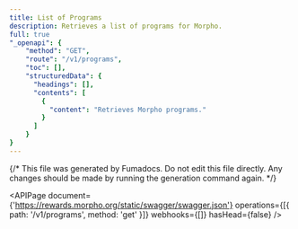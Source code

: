 ```yaml
---
title: List of Programs
description: Retrieves a list of programs for Morpho.
full: true
"_openapi": {
    "method": "GET",
    "route": "/v1/programs",
    "toc": [],
    "structuredData": {
      "headings": [],
      "contents": [
        {
          "content": "Retrieves Morpho programs."
        }
      ]
    }
}
---
```


{/* This file was generated by Fumadocs. Do not edit this file directly. Any changes should be made by running the generation command again. */}

<APIPage
  document={'https://rewards.morpho.org/static/swagger/swagger.json'}
  operations={[{ path: '/v1/programs', method: 'get' }]}
  webhooks={[]}
  hasHead={false}
/>